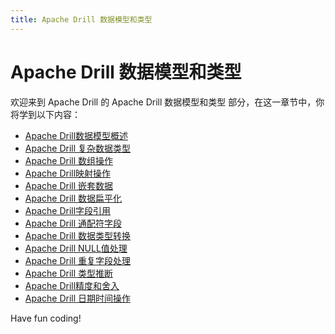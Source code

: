 ```yaml
---
title: Apache Drill 数据模型和类型
---
```


# Apache Drill 数据模型和类型

欢迎来到 Apache Drill 的 Apache Drill 数据模型和类型 部分，在这一章节中，你将学到以下内容：

- [Apache Drill数据模型概述](./0-apache-drill-data-model-overview.mdx)
- [Apache Drill 复杂数据类型](./1-apache-drill-complex-data-types.mdx)
- [Apache Drill 数组操作](./2-apache-drill-array-operations.mdx)
- [Apache Drill映射操作](./3-apache-drill-mapping-operations.mdx)
- [Apache Drill 嵌套数据](./4-apache-drill-nested-data.mdx)
- [Apache Drill 数据扁平化](./5-apache-drill-data-flattening.mdx)
- [Apache Drill字段引用](./6-apache-drill-field-reference.mdx)
- [Apache Drill 通配符字段](./7-apache-drill-wildcard-fields.mdx)
- [Apache Drill 数据类型转换](./8-apache-drill-data-type-conversion.mdx)
- [Apache Drill NULL值处理](./9-apache-drill-null-value-handling.mdx)
- [Apache Drill 重复字段处理](./10-apache-drill-duplicate-field-handling.mdx)
- [Apache Drill 类型推断](./11-apache-drill-type-inference.mdx)
- [Apache Drill精度和舍入](./12-apache-drill-precision-and-rounding.mdx)
- [Apache Drill 日期时间操作](./13-apache-drill-date-time-operations.mdx)

Have fun coding!